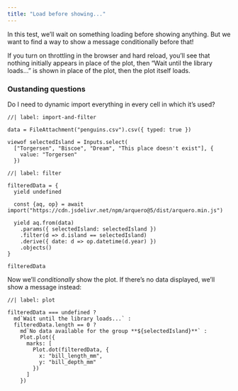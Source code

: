 ```yaml
---
title: "Load before showing..."
---
```


In this test, we'll wait on something loading before showing anything. But we want to find a way to show a message conditionally before that!

If you turn on throttling in the browser and hard reload, you'll see that nothing initially appears in place of the plot, then "Wait until the library loads..." is shown in place of the plot, then the plot itself loads.

### Oustanding questions

Do I need to dynamic import everything in every cell in which it's used?

```ojs
//| label: import-and-filter

data = FileAttachment("penguins.csv").csv({ typed: true })

viewof selectedIsland = Inputs.select(
  ["Torgersen", "Biscoe", "Dream", "This place doesn't exist"], {
    value: "Torgersen"
  })
```

```ojs
//| label: filter

filteredData = {
  yield undefined

  const {aq, op} = await import("https://cdn.jsdelivr.net/npm/arquero@5/dist/arquero.min.js")

  yield aq.from(data)
    .params({ selectedIsland: selectedIsland })
    .filter(d => d.island == selectedIsland)
    .derive({ date: d => op.datetime(d.year) })
    .objects()
}

filteredData
```

Now we'll _conditionally_ show the plot. If there's no data displayed, we'll show a message instead:

```ojs
//| label: plot

filteredData === undefined ?
  md`Wait until the library loads...` :
  filteredData.length == 0 ?
    md`No data available for the group **${selectedIsland}**` :
    Plot.plot({
      marks: [
        Plot.dot(filteredData, {
          x: "bill_length_mm",
          y: "bill_depth_mm"
        })
      ]
    })
```

